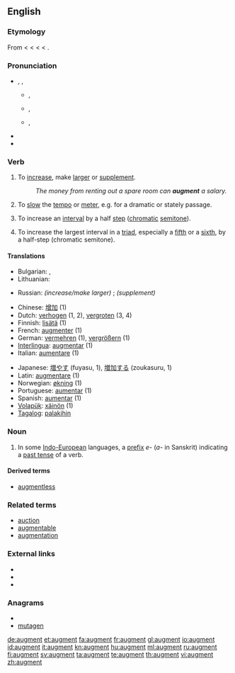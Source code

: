 {{wikipedia|dab=augment}}
==English==

===Etymology===
<!--(verb)-->From {{etyl|enm}} < {{etyl|fro}} {{term|lang=fro|augmenter}} < {{etyl|LL.}} {{term|lang=la|augmentare||to increase}} < {{etyl|la}} {{term|lang=la|augmentum||an increase, growth}} < {{term|lang=la|augere||to increase}}.

===Pronunciation===
* {{enPR|ôg-mĕntʹ}}, {{IPA|/ɔːɡˈmɛnt/}}, {{SAMPA|/O:g"mEnt/}}
** {{a|UK}} {{IPA|[ɔːɡ.ˈmɛnt]}}, {{SAMPA|[O:g."mEnt]}}
** {{a|US}} {{IPA|[ɔɡ.ˈmɛnt]}}, {{SAMPA|[Og."mEnt]}}
**: {{audio|en-us-augment.ogg|Audio (US)}}
** {{a|US|cot-caught}} {{IPA|[ɑɡ.ˈmɛnt]}}, {{SAMPA|[Ag."mEnt]}}
* {{rhymes|ɛnt}}
* {{hyphenation|aug|ment}}

===Verb===
{{en-verb}}

# To [[increase]], make [[large]]r or [[supplement]].
#: ''The money from renting out a spare room can '''augment''' a salary.''
# {{music}} To [[slow]] the [[tempo]] or [[meter]], e.g. for a dramatic or stately passage.
# {{music}} To increase an [[interval]] by a half [[step]] ([[chromatic]] [[semitone]]).
# {{music}} To increase the largest interval in a [[triad]], especially a [[fifth]] or a [[sixth]], by a half-step (chromatic semitone).

====Translations====
{{trans-top|to increase, make larger or supplement}}
* Bulgarian: {{t|bg|увеличавам}},  {{t|bg|прибавям}}
* Lithuanian: {{t|lt|padidinti|xs=Lithuanian}}
{{trans-mid}}
* Russian: ''(increase/make larger)'' {{t+|ru|увеличивать}}; ''(supplement)'' {{t|ru|дополнять}}
{{trans-bottom}}

{{trans-top|to slow the tempo or meter}}
{{trans-mid}}
{{trans-bottom}}

{{trans-top|to increase an interval by a half step}}
{{trans-mid}}
{{trans-bottom}}

{{trans-top|to increase the largest interval in a triad}}
{{trans-mid}}
{{trans-bottom}}

{{checktrans-top}}
* Chinese: [[增加]] (1)
* Dutch: [[verhogen]] (1, 2), [[vergroten]] (3, 4)
* Finnish: [[lisätä]] (1)
* French: [[augmenter]] (1)
* German: [[vermehren]] (1), [[vergrößern]] (1)
* [[Interlingua]]: [[augmentar]] (1)
* Italian: [[aumentare]] (1)
{{trans-mid}}
* Japanese: [[増やす]] (fuyasu, 1), [[増加する]] (zoukasuru, 1)
* Latin: [[augmentare]] (1)
* Norwegian: [[økning]] (1)
* Portuguese: [[aumentar]] (1)
* Spanish: [[aumentar]] (1)
* [[Volapük]]: [[xäinön]] (1)
* [[Tagalog]]: [[palakihin]]
{{trans-bottom}}

===Noun===
{{en-noun}}

# {{grammar}} In some [[Indo-European]] languages, a [[prefix]] ''e-'' (''a-'' in Sanskrit) indicating a [[past tense]] of a verb.

====Derived terms====
* [[augmentless]]

===Related terms===
* [[auction]]
* [[augmentable]]
* [[augmentation]]

===External links===
* {{R:Webster 1913}}
* {{R:Century 1911}}
* {{R:OneLook}}

===Anagrams===
* {{alphagram|aegmntu}}
* [[mutagen#English|mutagen]]

[[de:augment]]
[[et:augment]]
[[fa:augment]]
[[fr:augment]]
[[gl:augment]]
[[io:augment]]
[[id:augment]]
[[it:augment]]
[[kn:augment]]
[[hu:augment]]
[[ml:augment]]
[[ru:augment]]
[[fi:augment]]
[[sv:augment]]
[[ta:augment]]
[[te:augment]]
[[th:augment]]
[[vi:augment]]
[[zh:augment]]